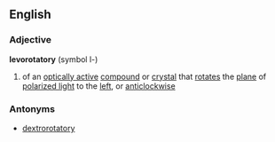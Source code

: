 ==English==
===Adjective===
'''levorotatory'''  (symbol l-)
#{{chemistry}} of an [[optically active]] [[compound]] or [[crystal]] that [[rotate]]s the [[plane]] of [[polarized light]] to the [[left]], or [[anticlockwise]]
===Antonyms===
*[[dextrorotatory]]